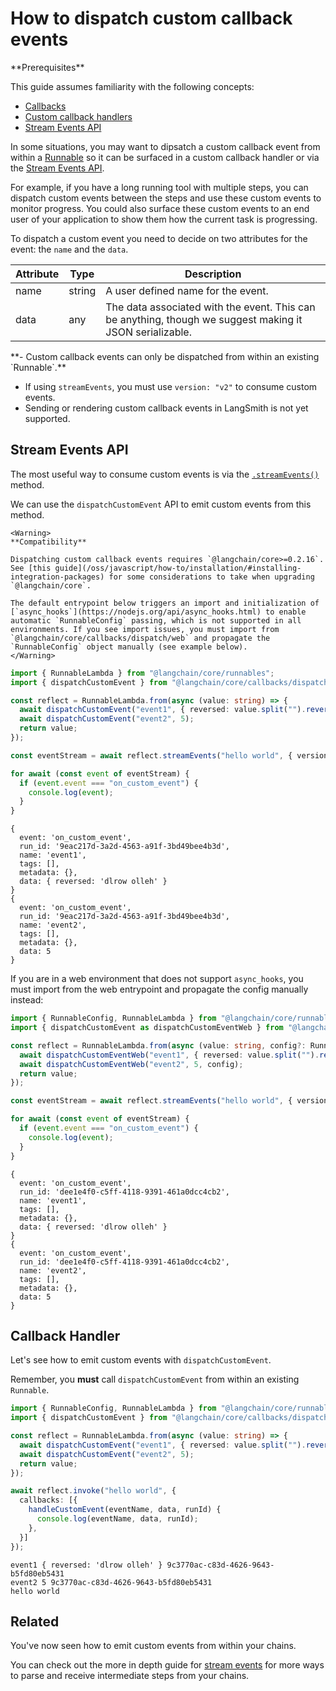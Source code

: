 # How to dispatch custom callback events

<Info>
**Prerequisites**


This guide assumes familiarity with the following concepts:

- [Callbacks](/oss/javascript/concepts/callbacks)
- [Custom callback handlers](/oss/javascript/how-to/custom_callbacks)
- [Stream Events API](/oss/javascript/concepts/streaming#streamevents)

</Info>

In some situations, you may want to dipsatch a custom callback event from within a [Runnable](/oss/javascript/concepts/#runnable-interface) so it can be surfaced
in a custom callback handler or via the [Stream Events API](/oss/javascript/concepts/streaming#streamevents).

For example, if you have a long running tool with multiple steps, you can dispatch custom events between the steps and use these custom events to monitor progress.
You could also surface these custom events to an end user of your application to show them how the current task is progressing.

To dispatch a custom event you need to decide on two attributes for the event: the `name` and the `data`.

| Attribute | Type | Description                                                                                              |
|-----------|------|----------------------------------------------------------------------------------------------------------|
| name      | string  | A user defined name for the event.                                                                       |
| data      | any     | The data associated with the event. This can be anything, though we suggest making it JSON serializable. |


<Info>
**- Custom callback events can only be dispatched from within an existing `Runnable`.**

- If using `streamEvents`, you must use `version: "v2"` to consume custom events.
- Sending or rendering custom callback events in LangSmith is not yet supported.
</Info>

## Stream Events API

The most useful way to consume custom events is via the [`.streamEvents()`](/oss/javascript/concepts/streaming#streamevents) method.

We can use the `dispatchCustomEvent` API to emit custom events from this method. 

```{=mdx}
<Warning>
**Compatibility**

Dispatching custom callback events requires `@langchain/core>=0.2.16`. See [this guide](/oss/javascript/how-to/installation/#installing-integration-packages) for some considerations to take when upgrading `@langchain/core`.

The default entrypoint below triggers an import and initialization of [`async_hooks`](https://nodejs.org/api/async_hooks.html) to enable automatic `RunnableConfig` passing, which is not supported in all environments. If you see import issues, you must import from `@langchain/core/callbacks/dispatch/web` and propagate the `RunnableConfig` object manually (see example below).
</Warning>
```
```typescript
import { RunnableLambda } from "@langchain/core/runnables";
import { dispatchCustomEvent } from "@langchain/core/callbacks/dispatch";

const reflect = RunnableLambda.from(async (value: string) => {
  await dispatchCustomEvent("event1", { reversed: value.split("").reverse().join("") });
  await dispatchCustomEvent("event2", 5);
  return value;
});

const eventStream = await reflect.streamEvents("hello world", { version: "v2" });

for await (const event of eventStream) {
  if (event.event === "on_custom_event") {
    console.log(event);
  }
}
```
```output
{
  event: 'on_custom_event',
  run_id: '9eac217d-3a2d-4563-a91f-3bd49bee4b3d',
  name: 'event1',
  tags: [],
  metadata: {},
  data: { reversed: 'dlrow olleh' }
}
{
  event: 'on_custom_event',
  run_id: '9eac217d-3a2d-4563-a91f-3bd49bee4b3d',
  name: 'event2',
  tags: [],
  metadata: {},
  data: 5
}
```
If you are in a web environment that does not support `async_hooks`, you must import from the web entrypoint and propagate the config manually instead:


```typescript
import { RunnableConfig, RunnableLambda } from "@langchain/core/runnables";
import { dispatchCustomEvent as dispatchCustomEventWeb } from "@langchain/core/callbacks/dispatch/web";

const reflect = RunnableLambda.from(async (value: string, config?: RunnableConfig) => {
  await dispatchCustomEventWeb("event1", { reversed: value.split("").reverse().join("") }, config);
  await dispatchCustomEventWeb("event2", 5, config);
  return value;
});

const eventStream = await reflect.streamEvents("hello world", { version: "v2" });

for await (const event of eventStream) {
  if (event.event === "on_custom_event") {
    console.log(event);
  }
}
```
```output
{
  event: 'on_custom_event',
  run_id: 'dee1e4f0-c5ff-4118-9391-461a0dcc4cb2',
  name: 'event1',
  tags: [],
  metadata: {},
  data: { reversed: 'dlrow olleh' }
}
{
  event: 'on_custom_event',
  run_id: 'dee1e4f0-c5ff-4118-9391-461a0dcc4cb2',
  name: 'event2',
  tags: [],
  metadata: {},
  data: 5
}
```
## Callback Handler

Let's see how to emit custom events with `dispatchCustomEvent`.

Remember, you **must** call `dispatchCustomEvent` from within an existing `Runnable`.


```typescript
import { RunnableConfig, RunnableLambda } from "@langchain/core/runnables";
import { dispatchCustomEvent } from "@langchain/core/callbacks/dispatch";

const reflect = RunnableLambda.from(async (value: string) => {
  await dispatchCustomEvent("event1", { reversed: value.split("").reverse().join("") });
  await dispatchCustomEvent("event2", 5);
  return value;
});

await reflect.invoke("hello world", {
  callbacks: [{
    handleCustomEvent(eventName, data, runId) {
      console.log(eventName, data, runId);
    },
  }]
});
```
```output
event1 { reversed: 'dlrow olleh' } 9c3770ac-c83d-4626-9643-b5fd80eb5431
event2 5 9c3770ac-c83d-4626-9643-b5fd80eb5431
hello world
```
## Related

You've now seen how to emit custom events from within your chains.

You can check out the more in depth guide for [stream events](/oss/javascript/how-to/streaming/#using-stream-events) for more ways to parse and receive intermediate steps from your chains.
